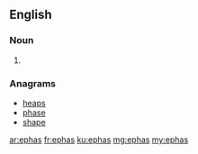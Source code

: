 ==English==

===Noun===
{{head|en}}

# {{plural of|epha}}

===Anagrams===
* [[heaps#English|heaps]]
* [[phase#English|phase]]
* [[shape#English|shape]]

[[ar:ephas]]
[[fr:ephas]]
[[ku:ephas]]
[[mg:ephas]]
[[my:ephas]]